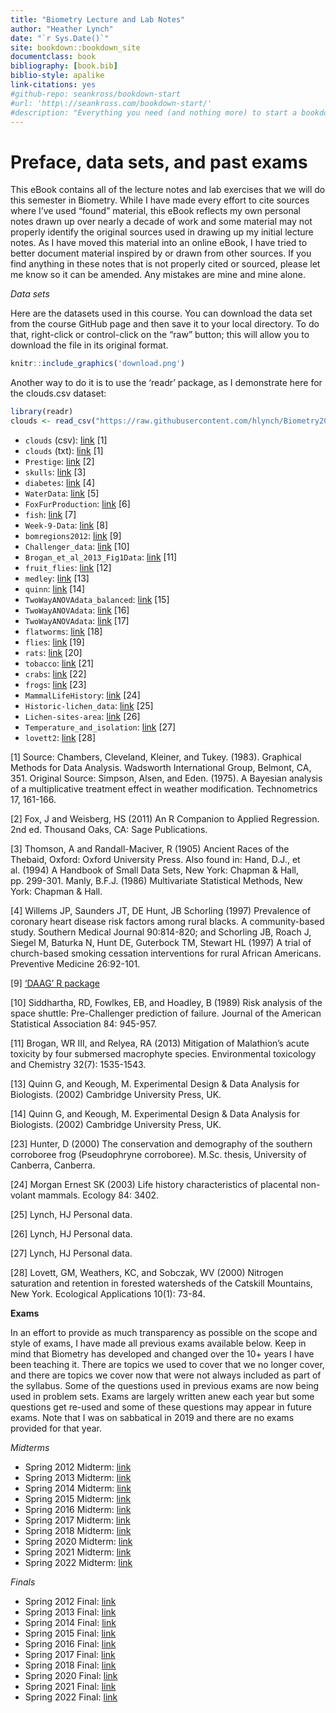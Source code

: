 ```yaml
--- 
title: "Biometry Lecture and Lab Notes"
author: "Heather Lynch"
date: "`r Sys.Date()`"
site: bookdown::bookdown_site
documentclass: book
bibliography: [book.bib]
biblio-style: apalike
link-citations: yes
#github-repo: seankross/bookdown-start
#url: 'http\://seankross.com/bookdown-start/'
#description: "Everything you need (and nothing more) to start a bookdown book."
---
```


# Preface, data sets, and past exams {-}

This eBook contains all of the lecture notes and lab exercises that we will do this semester in Biometry. While I have made every effort to cite sources where I've used "found" material, this eBook reflects my own personal notes drawn up over nearly a decade of work and some material may not properly identify the original sources used in drawing up my initial lecture notes. As I have moved this material into an online eBook, I have tried to better document material inspired by or drawn from other sources. If you find anything in these notes that is not properly cited or sourced, please let me know so it can be amended. Any mistakes are mine and mine alone.

*Data sets*

Here are the datasets used in this course. You can download the data set from the course GitHub page and then save it to your local directory. To do that, right-click or control-click on the "raw" button; this will allow you to download the file in its original format.

```r
knitr::include_graphics('download.png')
```

Another way to do it is to use the 'readr' package, as I demonstrate here for the clouds.csv dataset:

```r
library(readr)
clouds <- read_csv("https://raw.githubusercontent.com/hlynch/Biometry2023/master/_data/clouds.csv")
```

* `clouds` (csv): [link](https://github.com/hlynch/Biometry2023/tree/master/_data/clouds.csv) [1]
* `clouds` (txt): [link](https://github.com/hlynch/Biometry2023/tree/master/_data/clouds.txt) [1]
* `Prestige`: [link](https://github.com/hlynch/Biometry2023/tree/master/_data/Prestige.csv) [2]
* `skulls`: [link](https://github.com/hlynch/Biometry2023/tree/master/_data/skulls.txt) [3]
* `diabetes`: [link](https://github.com/hlynch/Biometry2023/tree/master/_data/diabetes.csv) [4]
* `WaterData`: [link](https://github.com/hlynch/Biometry2023/tree/master/_data/WaterData.csv) [5]
* `FoxFurProduction`: [link](https://github.com/hlynch/Biometry2023/tree/master/_data/FoxFurProduction.csv) [6]  
* `fish`: [link](https://github.com/hlynch/Biometry2023/tree/master/_data/fish.txt) [7]
* `Week-9-Data`: [link](https://github.com/hlynch/Biometry2023/tree/master/_data/Week-9-Data.txt) [8]
* `bomregions2012`: [link](https://github.com/hlynch/Biometry2023/tree/master/_data/bomregions2012.csv) [9]
* `Challenger_data`: [link](https://github.com/hlynch/Biometry2023/tree/master/_data/Challenger_data.csv) [10]
* `Brogan_et_al_2013_Fig1Data`: [link](https://github.com/hlynch/Biometry2023/tree/master/_data/Brogan_et_al_2013_Fig1Data.xlsx) [11]
* `fruit_flies`: [link](https://github.com/hlynch/Biometry2023/tree/master/_data/fruit_flies.csv) [12]
* `medley`: [link](https://github.com/hlynch/Biometry2023/tree/master/_data/medley.csv) [13]
* `quinn`: [link](https://github.com/hlynch/Biometry2023/tree/master/_data/quinn.csv) [14]
* `TwoWayANOVAdata_balanced`: [link](https://github.com/hlynch/Biometry2023/tree/master/_data/TwoWayANOVAdata_balanced.csv) [15]
* `TwoWayANOVAdata`: [link](https://github.com/hlynch/Biometry2023/tree/master/_data/TwoWayANOVAdata.csv) [16]
* `TwoWayANOVAdata`: [link](https://github.com/hlynch/Biometry2023/tree/master/_data/TwoWayANOVAdata.csv) [17]
* `flatworms`: [link](https://github.com/hlynch/Biometry2023/tree/master/_data/flatworms.csv) [18]
* `flies`: [link](https://github.com/hlynch/Biometry2023/tree/master/_data/flies.txt) [19]
* `rats`: [link](https://github.com/hlynch/Biometry2023/tree/master/_data/rats.txt) [20]
* `tobacco`: [link](https://github.com/hlynch/Biometry2023/tree/master/_data/tobacco.csv) [21]
* `crabs`: [link](https://github.com/hlynch/Biometry2023/tree/master/_data/crabs.csv) [22]
* `frogs`: [link](https://github.com/hlynch/Biometry2023/tree/master/_data/frogs.csv) [23]
* `MammalLifeHistory`: [link](https://github.com/hlynch/Biometry2023/tree/master/_data/MammalLifeHistory.csv) [24]
* `Historic-lichen_data`: [link](https://github.com/hlynch/Biometry2023/tree/master/_data/Historic-lichen-data.xls) [25]
* `Lichen-sites-area`: [link](https://github.com/hlynch/Biometry2023/tree/master/_data/Lichen-sites-area.xls) [26]
* `Temperature_and_isolation`: [link](https://github.com/hlynch/Biometry2023/tree/master/_data/Temperature_and_isolation.xls) [27]
* `lovett2`: [link](https://github.com/hlynch/Biometry2023/tree/master/_data/lovett2.csv) [28]

[1] Source: Chambers, Cleveland, Kleiner, and Tukey. (1983). Graphical Methods for Data Analysis. Wadsworth International Group, Belmont, CA, 351. Original Source: Simpson, Alsen, and Eden. (1975). A Bayesian analysis of a multiplicative treatment effect in weather modification. Technometrics 17, 161-166.

[2] Fox, J and Weisberg, HS (2011) An R Companion to Applied Regression. 2nd ed. Thousand Oaks, CA: Sage Publications.

[3] Thomson, A and Randall-Maciver, R (1905) Ancient Races of the Thebaid, Oxford: Oxford University Press. Also found in: Hand, D.J., et al. (1994) A Handbook of Small Data Sets, New York: Chapman & Hall, pp. 299-301. Manly, B.F.J. (1986) Multivariate Statistical Methods, New York: Chapman & Hall.

[4] Willems JP, Saunders JT, DE Hunt, JB Schorling (1997) Prevalence of coronary heart disease risk factors among rural blacks. A community-based study. Southern Medical Journal 90:814-820; and Schorling JB, Roach J, Siegel M, Baturka N, Hunt DE, Guterbock TM, Stewart HL (1997) A trial of church-based smoking cessation interventions for rural African Americans. Preventive Medicine 26:92-101.

[9] ['DAAG' R package](https://search.r-project.org/CRAN/refmans/DAAG/html/00Index.html)

[10] Siddhartha, RD, Fowlkes, EB, and Hoadley, B (1989) Risk analysis of the space shuttle: Pre-Challenger prediction of failure. Journal of the American Statistical Association 84: 945-957.

[11] Brogan, WR III, and Relyea, RA (2013) Mitigation of Malathion's acute toxicity by four submersed macrophyte species. Environmental toxicology and Chemistry 32(7): 1535-1543.

[13] Quinn G, and Keough, M. Experimental Design & Data Analysis for Biologists. (2002) Cambridge University Press, UK.

[14] Quinn G, and Keough, M. Experimental Design & Data Analysis for Biologists. (2002) Cambridge University Press, UK.

[23] Hunter, D (2000) The conservation and demography of the southern corroboree frog (Pseudophryne corroboree). M.Sc. thesis, University of Canberra, Canberra.

[24] Morgan Ernest SK (2003) Life history characteristics of placental non-volant mammals. Ecology 84: 3402.

[25] Lynch, HJ Personal data.

[26] Lynch, HJ Personal data.

[27] Lynch, HJ Personal data.

[28] Lovett, GM, Weathers, KC, and Sobczak, WV (2000) Nitrogen saturation and retention in forested watersheds of the Catskill Mountains, New York. Ecological Applications 10(1): 73-84.

**Exams**

In an effort to provide as much transparency as possible on the scope and style of exams, I have made all previous exams available below. Keep in mind that Biometry has developed and changed over the 10+ years I have been teaching it. There are topics we used to cover that we no longer cover, and there are topics we cover now that were not always included as part of the syllabus. Some of the questions used in previous exams are now being used in problem sets. Exams are largely written anew each year but some questions get re-used and some of these questions may appear in future exams. Note that I was on sabbatical in 2019 and there are no exams provided for that year.

*Midterms*

* Spring 2012 Midterm: [link](https://github.com/hlynch/Biometry2023/tree/master/_data/Midterm_exam_Spring2012.pdf)
* Spring 2013 Midterm: [link](https://github.com/hlynch/Biometry2023/tree/master/_data/Midterm_exam_Spring2013.pdf)
* Spring 2014 Midterm: [link](https://github.com/hlynch/Biometry2023/tree/master/_data/Midterm_exam_Spring2014.pdf)
* Spring 2015 Midterm: [link](https://github.com/hlynch/Biometry2023/tree/master/_data/Midterm_exam_Spring2015.pdf)
* Spring 2016 Midterm: [link](https://github.com/hlynch/Biometry2023/tree/master/_data/Midterm_exam_Spring2016.pdf)
* Spring 2017 Midterm: [link](https://github.com/hlynch/Biometry2023/tree/master/_data/Midterm_exam_Spring2017.pdf)
* Spring 2018 Midterm: [link](https://github.com/hlynch/Biometry2023/tree/master/_data/Midterm_exam_Spring2018.pdf)
* Spring 2020 Midterm: [link](https://github.com/hlynch/Biometry2023/tree/master/_data/Midterm_exam_Spring2020.pdf)
* Spring 2021 Midterm: [link](https://github.com/hlynch/Biometry2023/tree/master/_data/Midterm_exam_Spring2021.pdf)
* Spring 2022 Midterm: [link](https://github.com/hlynch/Biometry2023/tree/master/_data/Midterm_exam_Spring2022.pdf)

*Finals*

* Spring 2012 Final: [link](https://github.com/hlynch/Biometry2023/tree/master/_data/Final_exam_Spring2012.pdf)
* Spring 2013 Final: [link](https://github.com/hlynch/Biometry2023/tree/master/_data/Final_exam_Spring2013.pdf)
* Spring 2014 Final: [link](https://github.com/hlynch/Biometry2023/tree/master/_data/Final_exam_Spring2014.pdf)
* Spring 2015 Final: [link](https://github.com/hlynch/Biometry2023/tree/master/_data/Final_exam_Spring2015.pdf)
* Spring 2016 Final: [link](https://github.com/hlynch/Biometry2023/tree/master/_data/Final_exam_Spring2016.pdf)
* Spring 2017 Final: [link](https://github.com/hlynch/Biometry2023/tree/master/_data/Final_exam_Spring2017.pdf)
* Spring 2018 Final: [link](https://github.com/hlynch/Biometry2023/tree/master/_data/Final_exam_Spring2018.pdf)
* Spring 2020 Final: [link](https://github.com/hlynch/Biometry2023/tree/master/_data/Final_exam_Spring2020.pdf)
* Spring 2021 Final: [link](https://github.com/hlynch/Biometry2023/tree/master/_data/Final_exam_Spring2021.pdf)
* Spring 2022 Final: [link](https://github.com/hlynch/Biometry2023/tree/master/_data/Final_exam_Spring2022.pdf)

